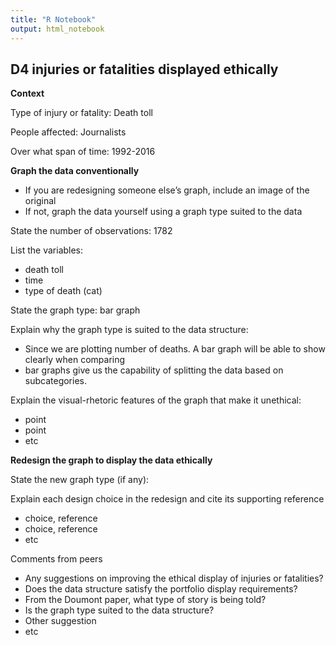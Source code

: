 ```yaml
---
title: "R Notebook"
output: html_notebook
---
```


## D4 injuries or fatalities displayed ethically  

**Context** 

Type of injury or fatality: Death toll

People affected: Journalists

Over what span of time: 1992-2016



**Graph the data conventionally**

- If you are redesigning someone else's graph, include an image of the original 
- If not, graph the data yourself using a graph type suited to the data  

State the number of observations:  1782

List the variables: 

- death toll 
- time
- type of death (cat)

State the graph type: bar graph

Explain why the graph type is suited to the data structure: 

- Since we are plotting number of deaths. A bar graph will be able to show clearly when comparing
- bar graphs give us the capability of splitting the data based on subcategories.

Explain the visual-rhetoric features of the graph that make it unethical:  

- point 
- point 
- etc

**Redesign the graph to display the data ethically**

State the new graph type (if any): 

Explain each design choice in the redesign and cite its supporting reference 

- choice, reference 
- choice, reference 
- etc 

Comments from peers 

- Any suggestions on improving the ethical display of injuries or fatalities? 
- Does the data structure satisfy the portfolio display requirements?  
- From the Doumont paper, what type of story is being told? 
- Is the graph type suited to the data structure? 
- Other suggestion 
- etc